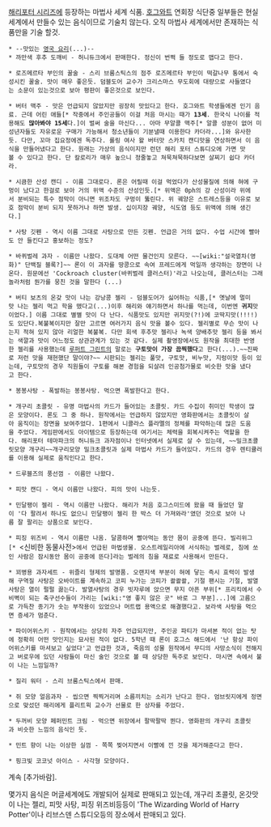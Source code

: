 [[해리포터 시리즈]]에 등장하는 마법사 세계 식품. [[호그와트]] 연회장 식단중 일부들은 현실 세계에서 만들수 있는 음식이므로 기술치 않는다. 오직 마법사 세계에서만 존재하는 식품만을 기술 할것.

 * --맛있는 [[영국 요리]](...)--
 * 까만색 후추 도깨비 - 허니듀크에서 판매한다. 정신이 번쩍 들 정도로 맵다고 한다.

 * 로즈메르타 부인의 꿀술 - 스리 브룸스틱스의 점주 로즈메르타 부인이 떡갈나무 통에서 숙성시킨 꿀술. 맛이 매우 좋은듯. 덤블도어 교수가 크리스마스 무도회에 대량으로 사들였다는 소문이 있는것으로 보아 평판이 좋은것으로 보인다.

 * 버터 맥주 - 맛은 언급되지 않았지만 굉장히 맛있다고 한다. 호그와트 학생들에겐 인기 음료. 근데 어린 애들[* 작중에서 주인공들이 이걸 처음 마시는 때가 '''13세'''. 한국식 나이를 적용해도 '''많아봐야 15세'''다.]이 벌써 술을 마신다... 아마 무알콜 맥주[* 알콜 성분이 없어 미성년자들도 자유로운 구매가 가능해서 청소년들이 기분낼때 이용한다 카더라...]와 유사한듯. 다만, 꼬마 집요정에겐 독주다. 롤링 여사 왈 버터맛 스카치 캔디맛을 연상하면서 이 음식을 만들어냈다고 한다. 원래는 가상의 음식이지만 런던 해리 포터 스튜디오에 가면 맛볼 수 있다고 한다. 단 칼로리가 매우 높으니 정줄놓고 쳐묵쳐묵하다보면 살찌기 쉽다 카더라.

 * 시큼한 산성 캔디 - 이름 그대로다. 론은 어릴때 이걸 먹었다가 산성물질에 의해 혀에 구멍이 났다고 한걸로 보아 거의 위액 수준의 산성인듯.[* 위액은 0ph의 강 산성이라 위에서 분비되는 특수 점막이 아니면 위조차도 구멍이 뚫린다. 위 궤양은 스트레스등을 이유로 보호 점막이 분비 되지 못하거나 하면 발생. 십이지장 궤양, 식도염 등도 위액에 의해 생긴다.]

 * 사탕 깃펜 - 역시 이름 그대로 사탕으로 만든 깃펜. 언급은 거의 없다. 수업 시간에 빨아도 안 들킨다고 홍보하는 정도?

 * 바퀴벌레 과자 - 이름만 나왔다. 도대체 어떤 물건인지 모른다. ~~[wiki:"설국열차(영화)" 단백질 블록?]~~ 론이 이 과자를 땅콩으로 속여 프레드에게 먹일까 생각하는 장면이 나온다. 원문에선 'Cockroach cluster(바퀴벌레 클러스터)'라고 나오는데, 클러스터는 그래놀라처럼 뭔가를 뭉친 것을 말한다 (...)

 * 버티 보츠의 온갖 맛이 나는 강낭콩 젤리 - 덤블도어가 싫어하는 식품,[* 옛날에 멀미맛 나는 젤리 먹고 학을 뗐다고(...)이후 해리와 얘기하면서 하나를 먹는데, 이번엔 '''귀지'''맛이었다.] 이름 그대로 별별 맛이 다 난다. 식품맛도 있지만 귀지맛(?!)에 코딱지맛(!!!!)도 있단다.복불복이지만 잘만 고르면 여러가지 음식 맛을 볼수 있다. 젤리별로 무슨 맛이 나는지 적혀 있지 않아 리얼한 복불복. 다만 회색 후추맛 젤리나 녹색 양배추맛 젤리 등을 봐서는 색깔과 맛이 어느정도 상관관계가 있는 것 같다. 실제 촬영장에서도 원작을 최대한 반영한 젤리를 사용했는데 [[루퍼트 그린트]]의 말로는 '''구토맛이 가장 끔찍했다'''고 한다(...).~~진짜로 저런 맛을 재현했단 말이야?~~ 시판되는 젤리는 풀맛, 구토맛, 비누맛, 지렁이맛 등이 있는데, 구토맛의 경우 직원들이 구토를 해본 경험을 되살려 인공첨가물로 비슷한 맛을 냈다고 한다.

 * 봉봉사탕 - 폭발하는 봉봉사탕. 먹으면 폭발한다고 한다.

 * 개구리 초콜릿 - 유명 마법사의 카드가 들어있는 초콜릿. 카드 수집이 취미인 학생이 많은 모양이다. 론도 그 중 하나. 원작에서는 언급하지 않았지만 영화판에서는 초콜릿이 살아 움직이는 장면을 보여주었다. 1편에서 니콜라스 플라멜의 정체를 파악하는데 많은 도움을 주었다. 게임판에서도 아이템으로 등장하는데 여기서는 체력을 회복시켜주는 역할을 한다. 해리포터 테마파크의 허니듀크 과자점이나 인터넷에서 실제로 살 수 있는데, ~~밀크초콜릿모양 개구리~~개구리모양 밀크초콜릿과 실제 마법사 카드가 들어있다. 카드의 경우 렌티큘러를 이용해 실제로 움직인다고 한다.

 * 드루블즈의 풍선껌 - 이름만 나왔다.

 * 피맛 캔디 - 역시 이름만 나왔다. 피의 맛이 나는듯.

 * 민달팽이 젤리 - 역시 이름만 나왔다. 해리가 처음 호그스미드에 왔을 때 들었던 말이 '다 팔려서 하나도 없으니 민달팽이 젤리 한 박스 더 가져와라'였던 것으로 보아 나름 잘 팔리는 상품으로 보인다.

 * 피징 위즈비 - 역시 이름만 나옴. 달콤하며 빨아먹는 동안 몸이 공중에 뜬다. 빌리위그[* <신비한 동물사전>에서 언급된 마법생물. 오스트레일리아에 서식하는 벌레로, 침에 쏘인 사람은 잠시동안 몸이 공중에 뜬다]라는 벌레의 침을 재료로 사용해서 만든다.

 * 꾀병용 과자세트 - 위즐리 형제의 발명품. 오랜지색 부분이 혀에 닿는 즉시 효력이 발생해 구역질 사탕은 오바이트를 계속하고 코피 누가는 코피가 콸콸콸, 기절 팬시는 기절, 발열사탕은 열이 펄펄 끓는다. 발열사탕의 경우 빗자루에 앉으면 무지 아픈 부위[* 프리킥에서 수비벽이 되는 축구선수들이 가리는 [wiki:"영 좋지 않은 곳" 바로 그 부분]...]에 고름으로 가득찬 종기가 솟는 부작용이 있었으나 머트랩 용액으로 해결했다고. 보라색 사탕을 먹으면 증세가 멈춘다.

 * 파이어위스키 - 원작에서는 상당히 자주 언급되지만, 주인공 파티가 마셔본 적이 없는 탓에 정확히 어떤 맛인지는 묘사된 적이 없다. 5학년 때 론이 호그스 해드에서 '난 항상 파이어위스키를 마셔보고 싶었다'고 언급한 것과, 죽음의 성물 원작에서 무디의 사망소식이 전해지고 버로우에 있던 사람들이 마신 술인 것으로 볼 때 상당한 독주로 보인다. 마시면 속에서 불이 나는 느낌일까?

 * 질리 워터 - 스리 브룸스틱스에서 판매.

 * 쥐 모양 얼음과자 - 씹으면 찍찍거리며 소름끼치는 소리가 난다고 한다. 엄브릿지에게 정면으로 맞섰던 해리에게 플리트윅 교수가 선물로 한 상자를 주었다.

 * 두꺼비 모양 페퍼민트 크림 - 먹으면 위장에서 팔딱팔딱 뛴다. 영화판의 개구리 초콜릿과 비슷한 느낌의 음식인 듯.

 * 민트 향이 나는 이상한 실껌 - 쪽쪽 찢어지면서 이빨에 낀 것을 제거해준다고 한다.  

 * 핑크빛 코코넛 아이스 - 사각형 모양이다.

계속 [추가바람].


몇가지 음식은 머글세계에도 개발되어 실제로 판매되고 있는데, 개구리 초콜릿, 온갓맛이 나는 젤리, 피맛 사탕, 피징 위즈비등등이 'The Wizarding World of Harry Potter'이나 리브스덴 스튜디오등의 장소에서 판매되고 있다.
